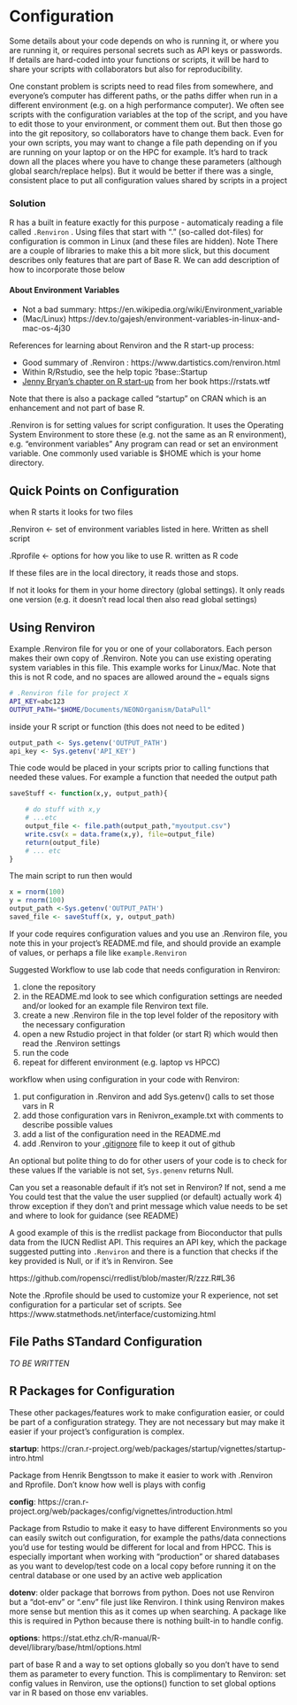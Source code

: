 # Configuration

Some details about your code depends on who is running it, or where you are running it, or requires personal secrets such as API keys or passwords.   If details are hard-coded into your functions or scripts, it will be hard to share your scripts with collaborators but also for reproducibility.    

One constant problem is scripts need to read files from somewhere, and everyone's computer has different paths, or the paths differ when run in a different environment (e.g. on a high performance computer).    We often see scripts with the configuration variables at the top of the script,  and you have to edit those to your environment, or comment them out.  But then those go into the git repository, so collaborators have to change them back.    Even for your own scripts, you may want to change a file path depending on if you are running on your laptop or on the HPC for example.  It's hard to track down all the places where you have to change these parameters (although global search/replace helps).   But it would be better if there was a single, consistent place to put all configuration values shared by scripts in a project

### Solution

R has a built in feature exactly for this purpose - automaticaly reading a file called `.Renviron` .   Using files that start with "." (so-called dot-files) for configuration is common in Linux (and these files are hidden).  Note There are a couple of libraries to make this a bit more slick, but this document describes only features that are part of Base R.   We can add description of how to incorporate those below

#### About Environment Variables
 
  * Not a bad summary: https://en.wikipedia.org/wiki/Environment_variable
  * (Mac/Linux) https://dev.to/gajesh/environment-variables-in-linux-and-mac-os-4j30

References for learning about Renviron and the R start-up process: 

  * Good summary of .Renviron : https://www.dartistics.com/renviron.html 
  * Within R/Rstudio, see the help topic ?base::Startup
  * [Jenny Bryan's chapter on R start-up](https://rstats.wtf/r-startup.html) from her book https://rstats.wtf

Note that there is also a package called "startup" on CRAN which is an enhancement and not part of base R. 

.Renviron is for setting values for script configuration.  It uses the Operating System Environment to store these (e.g. not the same as an R environment), e.g. "environment variables"    Any program can read or set an environment variable.   One commonly used variable is $HOME which is your home directory.   

## Quick Points on Configuration

when R starts it looks for two files 

.Renviron   <- set of environment variables listed in here.  Written as shell script

.Rprofile  <- options for how you like to use R.  written as R code

If these files are in the local directory, it reads those and stops. 

If not it looks for them in your home directory (global settings).     It only reads one version (e.g. it doesn't read local then also read global settings) 
 
## Using Renviron

Example .Renviron file for you or one of your collaborators.  Each person makes their own copy of .Renviron.   Note you can use existing operating system variables in this file.  This example works for Linux/Mac.    Note that this is not R code, and no spaces are allowed around the `=` equals signs


```sh
# .Renviron file for project X
API_KEY=abc123
OUTPUT_PATH="$HOME/Documents/NEONOrganism/DataPull"   
```


inside your R script or function (this does not need to be edited )


```r
output_path <- Sys.getenv('OUTPUT_PATH')
api_key <- Sys.getenv('API_KEY')
```


Thie code would be placed in your scripts prior to calling functions that needed these values.  For example a function that needed the output path


```r
saveStuff <- function(x,y, output_path){

    # do stuff with x,y
    # ...etc
    output_file <- file.path(output_path,"myoutput.csv")    
    write.csv(x = data.frame(x,y), file=output_file)
    return(output_file)
    # ... etc
}
```

The main script to run then would 

```r
x = rnorm(100)
y = rnorm(100)
output_path <-Sys.getenv('OUTPUT_PATH')
saved_file <- saveStuff(x, y, output_path)
```


If your code requires configuration values and you use an .Renviron file, you note this in your project's README.md file, and should provide an example of values, or perhaps a file like `example.Renviron`



Suggested Workflow to use lab code that needs configuration in Renviron:

1. clone the repository
2. in the README.md look to see which configuration settings are needed
   and/or looked for an example file Renviron text file.  
3. create a new .Renviron file in the top level folder of the repository with the necessary configuration
4. open a new Rstudio project in that folder (or start R) which would then read the .Renviron settings
5. run the code
6.  repeat for different environment (e.g. laptop vs HPCC)

workflow when using configuration in your code with Renviron:

1. put configuration in .Renviron and add Sys.getenv() calls to set those vars in R
2. add those configuration vars in Renivron_example.txt with comments to describe possible values
3. add a list of the configuration need in the README.md
5. add .Renviron to your  [.gitignore](https://help.github.com/en/github/using-git/ignoring-files) file to keep it out of github


An optional but polite thing to do for other users of your code is to check for these values  If the variable is not set, `Sys.genenv` returns Null.  
    
Can you set a reasonable default if it's not set in Renviron?
If not, send a me
You could test that the value the user supplied (or default) actually work
    4) throw exception if they don't and print message which value needs to be set and where to look for guidance (see README)

A good example of this is the rredlist package from Bioconductor that pulls data from the IUCN Redlist API.  This requires an API key, which the package suggested putting into `.Renviron` and there is a function that checks if the key provided is Null, or if it's in Renviron.  See 

https://github.com/ropensci/rredlist/blob/master/R/zzz.R#L36

Note the .Rprofile should be used to customize your R experience, not set configuration for a particular set of scripts.   See https://www.statmethods.net/interface/customizing.html  


## File Paths STandard Configuration

*TO BE WRITTEN*

## R Packages for Configuration

These other packages/features work to make configuration easier, or could be part of a configuration strategy.   They are not necessary but may make it easier if your project's configuration is complex.  

**startup**: https://cran.r-project.org/web/packages/startup/vignettes/startup-intro.html

Package from Henrik Bengtsson to make it easier to work with .Renviron and Rprofile.  Don't know how well is plays with config

**config**: https://cran.r-project.org/web/packages/config/vignettes/introduction.html

Package from Rstudio to make it easy to have different Environments so you can easily switch out configuration, for example the paths/data connections you'd use for testing would be different for local and from HPCC.  This is especially important when working with "production" or shared databases as you want to develop/test code on a local copy before running it on the central database or one used by an active web application

**dotenv**: older package that borrows from python.  Does not use Renviron but a "dot-env" or ".env" file just like Renviron.   I think using Renviron makes more sense but mention this as it comes up when searching.  A package like this is required in Python because there is nothing built-in to handle config. 

**options**: https://stat.ethz.ch/R-manual/R-devel/library/base/html/options.html

part of base R and a way to set options globally so you don't have to send them as parameter to every function.  This is complimentary to Renviron:  set config values in Renviron, use the options() function to set  global options var in R based on those env variables. 

